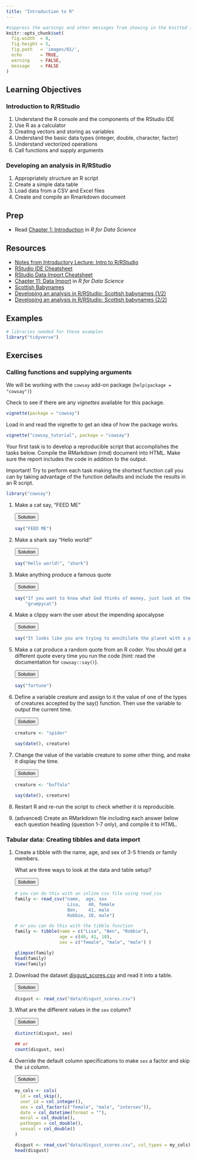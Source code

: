 ```yaml
---
title: "Introduction to R"
---
```


```r
#suppress the warnings and other messages from showing in the knitted file.
knitr::opts_chunk$set(
  fig.width  = 8, 
  fig.height = 5, 
  fig.path   = 'images/01/',
  echo       = TRUE, 
  warning    = FALSE, 
  message    = FALSE
)
```

## Learning Objectives

### Introduction to R/RStudio

1. Understand the R console and the components of the RStudio IDE
2. Use R as a calculator
3. Creating vectors and storing as variables
4. Understand the basic data types (integer, double, character, factor)
4. Understand vectorized operations
5. Call functions and supply arguments

### Developing an analysis in R/RStudio

1. Appropriately structure an R script
2. Create a simple data table
3. Load data from a CSV and Excel files
4. Create and compile an Rmarkdown document

## Prep

* Read [Chapter 1: Introduction](http://r4ds.had.co.nz/introduction.html) in *R for Data Science*

## Resources

* [Notes from Introductory Lecture: Intro to R/RStudio](http://debruine.github.io/research_cycle/01_intro_walkthrough.html)
* [RStudio IDE Cheatsheet](https://github.com/rstudio/cheatsheets/raw/master/source/pdfs/rstudio-IDE-cheatsheet.pdf)
* [RStudio Data Import Cheatsheet](https://github.com/rstudio/cheatsheets/raw/master/source/pdfs/data-import-cheatsheet.pdf)
* [Chapter 11: Data Import](http://r4ds.had.co.nz/data-import.html) in *R for Data Science*
* [Scottish Babynames](https://www.nrscotland.gov.uk/files//statistics/babies-first-names-full-list/summary-records/babies-names16-all-names-years.csv)
* [Developing an analysis in R/RStudio: Scottish babynames (1/2)](https://www.youtube.com/watch?v=lAaVPMcMs1w)
* [Developing an analysis in R/RStudio: Scottish babynames (2/2)](https://www.youtube.com/watch?v=lzdTHCcClqo)

## Examples

```r
# libraries needed for these examples
library("tidyverse")
```

## Exercises

### Calling functions and supplying arguments

We will be working with the `cowsay` add-on package (`help(package = "cowsay")`)

Check to see if there are any *vignettes* available for this package.

```r
vignette(package = "cowsay")
```

Load in and read the vignette to get an idea of how the package works.

```r
vignette("cowsay_tutorial", package = "cowsay")
```

Your first task is to develop a reproducible script that accomplishes the tasks below. Compile the RMarkdown (rmd) document into HTML. Make sure the report includes the code in addition to the output.

Important! Try to perform each task making the shortest function call you can by taking advantage of the function defaults and include the results in an R script.

```r
library("cowsay")
```

1. Make a cat say, “FEED ME”

    <div class="solution"><button>Solution</button>
    ```r
    say("FEED ME")
    ```
    </div>

2. Make a shark say “Hello world!”

    <div class="solution"><button>Solution</button>
    ```r
    say("Hello world!", "shark")
    ```
    </div>

3. Make anything produce a famous quote

    <div class="solution"><button>Solution</button>
    ```r
    say("If you want to know what God thinks of money, just look at the people he gave it to. ~Dorothy Parker", 
        "grumpycat")
    ```
    </div>

4. Make a clippy warn the user about the impending apocalypse

    <div class="solution"><button>Solution</button>
    ```r
    say("It looks like you are trying to annihilate the planet with a particle beam. Are you sure you want to do this?", "clippy")
    ```
    </div>

5. Make a cat produce a random quote from an R coder. You should get a different quote every time you run the code (hint: read the documentation for `cowsay::say()`).

    <div class="solution"><button>Solution</button>
    ```r
    say("fortune")
    ```
    </div>

6. Define a variable creature and assign to it the value of one of the types of creatures accepted by the say() function. Then use the variable to output the current time.

    <div class="solution"><button>Solution</button>
    ```r
    creature <- "spider"

    say(date(), creature)
    ```
    </div>

7. Change the value of the variable creature to some other thing, and make it display the time.

    <div class="solution"><button>Solution</button>
    ```r
    creature <- "buffalo"

    say(date(), creature)
    ```
    </div>

8. Restart R and re-run the script to check whether it is reproducible.

9. (advanced) Create an RMarkdown file including each answer below each question heading (question 1-7 only), and compile it to HTML.

### Tabular data: Creating tibbles and data import

1. Create a tibble with the name, age, and sex of 3-5 friends or family members. 

    What are three ways to look at the data and table setup?

    <div class="solution"><button>Solution</button>
    ```r
    # you can do this with an inline csv file using read_csv
    family <- read_csv("name,  age, sex
                        Lisa,   40, female
                        Ben,    41, male
                        Robbie, 10, male")
    
    # or you can do this with the tibble function
    family <- tibble(name = c("Lisa", "Ben", "Robbie"),
                     age = c(40, 41, 10),
                     sex = c("female", "male", "male") )
    
    glimpse(family)
    head(family)
    View(family)
    ```
    </div>

2. Download the dataset [disgust_scores.csv](data/disgust_scores.csv) and read it into a table.

    <div class="solution"><button>Solution</button>
    ```r
    disgust <- read_csv("data/disgust_scores.csv")
    ```
    </div>
    
3. What are the different values in the `sex` column?

    <div class="solution"><button>Solution</button>
    ```r
    distinct(disgust, sex)
    
    ## or
    count(disgust, sex)
    ```
    </div>
    
4. Override the default column specifications to make `sex` a factor and skip the `id` column.

    <div class="solution"><button>Solution</button>
    ```r
    my_cols <- cols(
      id = col_skip(),
      user_id = col_integer(),
      sex = col_factor(c("female", "male", "intersex")),
      date = col_datetime(format = ""),
      moral = col_double(),
      pathogen = col_double(),
      sexual = col_double()
    )
    
    disgust <- read_csv("data/disgust_scores.csv", col_types = my_cols)
    head(disgust)
    ```
  </div>
